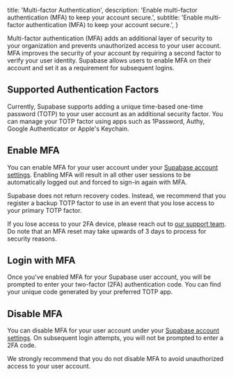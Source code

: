
  title: 'Multi-factor Authentication',
  description: 'Enable multi-factor authentication (MFA) to keep your account secure.',
  subtitle: 'Enable multi-factor authentication (MFA) to keep your account secure.',
}

Multi-factor authentication (MFA) adds an additional layer of security to your organization and prevents unauthorized access to your user account. MFA improves the security of your account by requiring a second factor to verify your user identity. Supabase allows users to enable MFA on their account and set it as a requirement for subsequent logins.

## Supported Authentication Factors

Currently, Supabase supports adding a unique time-based one-time password (TOTP) to your user account as an additional security factor. You can manage your TOTP factor using apps such as 1Password, Authy, Google Authenticator or Apple's Keychain.

## Enable MFA

You can enable MFA for your user account under your [Supabase account settings](/dashboard/account/security). Enabling MFA will result in all other user sessions to be automatically logged out and forced to sign-in again with MFA.

<Admonition type="note">

Supabase does not return recovery codes. Instead, we recommend that you register a backup TOTP factor to use in an event that you lose access to your primary TOTP factor.

</Admonition>

<Admonition type="caution">

If you lose access to your 2FA device, please reach out to [our support team](/dashboard/support/new). Do note that an MFA reset may take upwards of 3 days to process for security reasons.

</Admonition>

## Login with MFA

Once you've enabled MFA for your Supabase user account, you will be prompted to enter your two-factor (2FA) authentication code. You can find your unique code generated by your preferred TOTP app.

## Disable MFA

You can disable MFA for your user account under your [Supabase account settings](/dashboard/account/security). On subsequent login attempts, you will not be prompted to enter a 2FA code.

<Admonition type="caution">

We strongly recommend that you do not disable MFA to avoid unauthorized access to your user account.

</Admonition>


